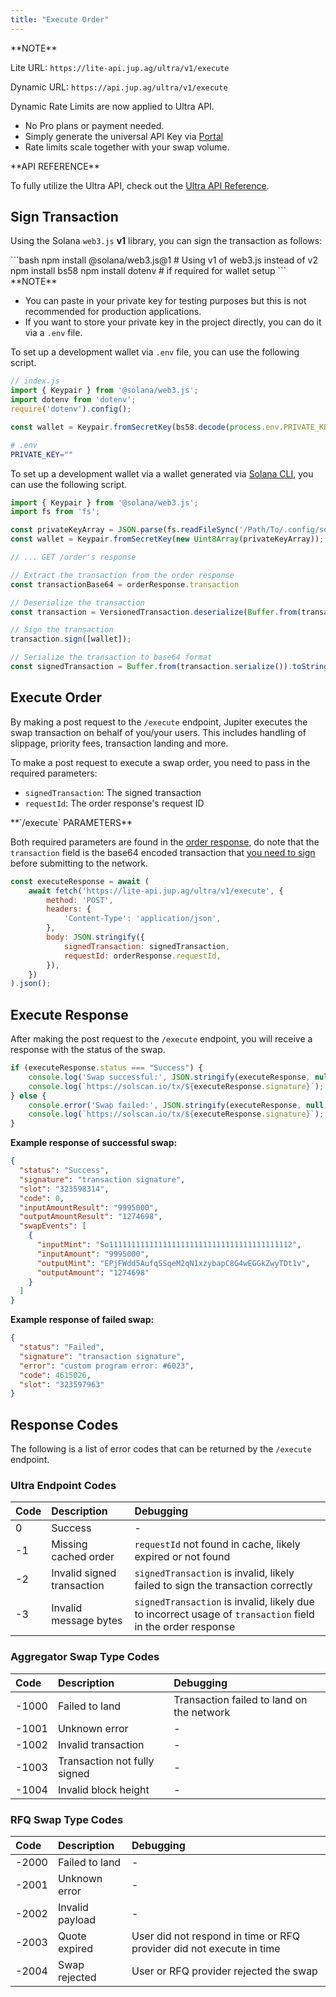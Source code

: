 ```yaml
---
title: "Execute Order"
---
```


<Info>
  **NOTE**

  Lite URL: `https://lite-api.jup.ag/ultra/v1/execute`

  Dynamic URL: `https://api.jup.ag/ultra/v1/execute`

  Dynamic Rate Limits are now applied to Ultra API.

  * No Pro plans or payment needed.
  * Simply generate the universal API Key via [Portal](https://portal.jup.ag)
  * Rate limits scale together with your swap volume.

<CardGroup cols={1}>
  <Card title="Read more about Ultra API Dynamic Rate Limit" href="/docs/api-rate-limit" icon="book-open" horizontal/>
</CardGroup>
</Info>

<Tip>
  **API REFERENCE**

  To fully utilize the Ultra API, check out the [Ultra API Reference](/api/ultra-api/execute).
</Tip>

## Sign Transaction

Using the Solana `web3.js` **v1** library, you can sign the transaction as follows:

<Accordion title="Set up imports and wallet for signing">
```bash
npm install @solana/web3.js@1 # Using v1 of web3.js instead of v2
npm install bs58
npm install dotenv # if required for wallet setup
```

<Info>
  **NOTE**

  * You can paste in your private key for testing purposes but this is not recommended for production applications.
  * If you want to store your private key in the project directly, you can do it via a `.env` file.
</Info>

  To set up a development wallet via `.env` file, you can use the following script.

```js
// index.js
import { Keypair } from '@solana/web3.js';
import dotenv from 'dotenv';
require('dotenv').config();

const wallet = Keypair.fromSecretKey(bs58.decode(process.env.PRIVATE_KEY || ''));
```

```bash
# .env
PRIVATE_KEY=""
```

  To set up a development wallet via a wallet generated via [Solana CLI](https://solana.com/docs/intro/installation#solana-cli-basics), you can use the following script.

```js
import { Keypair } from '@solana/web3.js';
import fs from 'fs';

const privateKeyArray = JSON.parse(fs.readFileSync('/Path/To/.config/solana/id.json', 'utf8').trim());
const wallet = Keypair.fromSecretKey(new Uint8Array(privateKeyArray));
```
</Accordion>

```js
// ... GET /order's response

// Extract the transaction from the order response
const transactionBase64 = orderResponse.transaction

// Deserialize the transaction
const transaction = VersionedTransaction.deserialize(Buffer.from(transactionBase64, 'base64'));

// Sign the transaction
transaction.sign([wallet]);

// Serialize the transaction to base64 format
const signedTransaction = Buffer.from(transaction.serialize()).toString('base64');
```

## Execute Order

By making a post request to the `/execute` endpoint, Jupiter executes the swap transaction on behalf of you/your users. This includes handling of slippage, priority fees, transaction landing and more.

To make a post request to execute a swap order, you need to pass in the required parameters:

* `signedTransaction`: The signed transaction
* `requestId`: The order response's request ID

<Note>
  **`/execute` PARAMETERS**

  Both required parameters are found in the [order response](/docs/ultra-api/get-order#order-response), do note that the `transaction` field is the base64 encoded transaction that [you need to sign](#sign-transaction) before submitting to the network.
</Note>

```js
const executeResponse = await (
    await fetch('https://lite-api.jup.ag/ultra/v1/execute', {
        method: 'POST',
        headers: {
            'Content-Type': 'application/json',
        },
        body: JSON.stringify({
            signedTransaction: signedTransaction,
            requestId: orderResponse.requestId,
        }),
    })
).json();
```

## Execute Response

After making the post request to the `/execute` endpoint, you will receive a response with the status of the swap.

```js
if (executeResponse.status === "Success") {
    console.log('Swap successful:', JSON.stringify(executeResponse, null, 2));
    console.log(`https://solscan.io/tx/${executeResponse.signature}`);
} else {
    console.error('Swap failed:', JSON.stringify(executeResponse, null, 2));
    console.log(`https://solscan.io/tx/${executeResponse.signature}`);
}
```

**Example response of successful swap:**

```json
{
  "status": "Success",
  "signature": "transaction signature",
  "slot": "323598314",
  "code": 0,
  "inputAmountResult": "9995000",
  "outputAmountResult": "1274698",
  "swapEvents": [
    {
      "inputMint": "So11111111111111111111111111111111111111112",
      "inputAmount": "9995000",
      "outputMint": "EPjFWdd5AufqSSqeM2qN1xzybapC8G4wEGGkZwyTDt1v",
      "outputAmount": "1274698"
    }
  ]
}
```

**Example response of failed swap:**

```json
{
  "status": "Failed",
  "signature": "transaction signature",
  "error": "custom program error: #6023",
  "code": 4615026,
  "slot": "323597963"
}
```

## Response Codes

The following is a list of error codes that can be returned by the `/execute` endpoint.

### Ultra Endpoint Codes

| Code | Description                | Debugging                                                                                                  |
| :---- | :-------------------------- | :---------------------------------------------------------------------------------------------------------- |
| 0    | Success                    | -                                                                                                          |
| -1   | Missing cached order       | `requestId` not found in cache, likely expired or not found                                                |
| -2   | Invalid signed transaction | `signedTransaction` is invalid, likely failed to sign the transaction correctly                            |
| -3   | Invalid message bytes      | `signedTransaction` is invalid, likely due to incorrect usage of `transaction` field in the order response |

### Aggregator Swap Type Codes

| Code  | Description                  | Debugging                                 |
| :---- | :--------------------------- | :---------------------------------------- |
| -1000 | Failed to land               | Transaction failed to land on the network |
| -1001 | Unknown error                | -                                         |
| -1002 | Invalid transaction          | -                                         |
| -1003 | Transaction not fully signed | -                                         |
| -1004 | Invalid block height         | -                                         |

### RFQ Swap Type Codes

| Code  | Description     | Debugging                                                            |
| :---- | :--------------- | :-------------------------------------------------------------------- |
| -2000 | Failed to land  | -                                                                    |
| -2001 | Unknown error   | -                                                                    |
| -2002 | Invalid payload | -                                                                    |
| -2003 | Quote expired   | User did not respond in time or RFQ provider did not execute in time |
| -2004 | Swap rejected   | User or RFQ provider rejected the swap                               |
